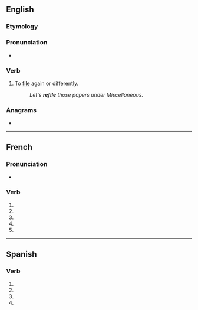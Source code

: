 {{also|refilé}}
==English==

===Etymology===
{{prefix|en|re|file}}

===Pronunciation===
* {{rhymes|en|aɪl}}

===Verb===
{{en-verb|refil}}

# {{lb|en|transitive}} To [[file]] again or differently.
#: ''Let's '''refile''' those papers under Miscellaneous.''

===Anagrams===
* {{anagrams|en|a=eefilr|Leifer|e-filer|liefer|relfie|relief|relife}}

----

==French==

===Pronunciation===
* {{homophones|fr|refilent|refiles}}

===Verb===
{{head|fr|verb form}}

# {{inflection of|fr|refiler||1|s|pres|indc}}
# {{inflection of|fr|refiler||3|s|pres|indc}}
# {{inflection of|fr|refiler||1|s|pres|subj}}
# {{inflection of|fr|refiler||3|s|pres|subj}}
# {{inflection of|fr|refiler||2|s|impr}}

----

==Spanish==

===Verb===
{{head|es|verb form}}

# {{es-verb form of|refilar|ending=-ar|mood=subjunctive|tense=present|number=s|person=1}}
# {{es-verb form of|refilar|ending=-ar|mood=subjunctive|tense=present|number=s|person=2|formal=y}}
# {{es-verb form of|refilar|ending=-ar|mood=subjunctive|tense=present|number=s|person=3}}
# {{es-verb form of|refilar|ending=-ar|mood=imperative|number=s|person=2|formal=y|sense=affirmative}}